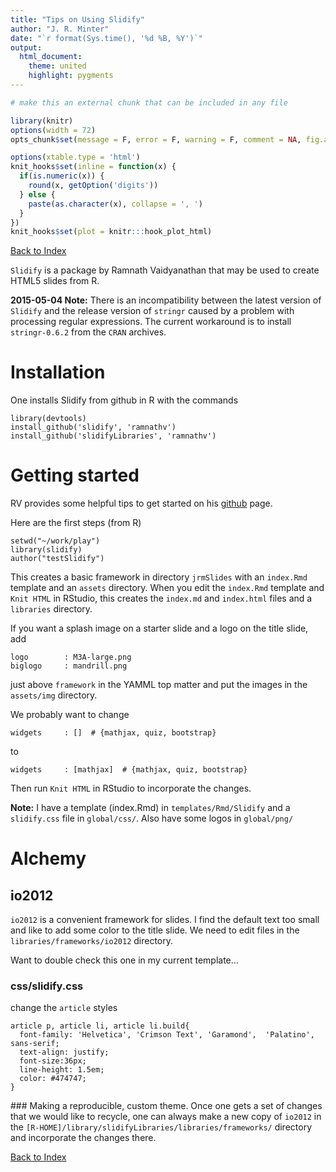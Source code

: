 ```yaml
---
title: "Tips on Using Slidify"
author: "J. R. Minter"
date: "`r format(Sys.time(), '%d %B, %Y')`"
output:
  html_document:
    theme: united
    highlight: pygments
---
```

```r
# make this an external chunk that can be included in any file

library(knitr)
options(width = 72)
opts_chunk$set(message = F, error = F, warning = F, comment = NA, fig.align = 'center', dpi = 100, tidy = F, cache.path = '.cache/', fig.path = 'figure/')

options(xtable.type = 'html')
knit_hooks$set(inline = function(x) {
  if(is.numeric(x)) {
    round(x, getOption('digits'))
  } else {
    paste(as.character(x), collapse = ', ')
  }
})
knit_hooks$set(plot = knitr:::hook_plot_html)
```


[Back to Index](../README.html)

``Slidify`` is a package by Ramnath Vaidyanathan that may be used
to create HTML5 slides from R.


**2015-05-04 Note:** There is an incompatibility between the latest version of `Slidify` and the release version of `stringr` caused by a problem with processing regular expressions. The current workaround is to install `stringr-0.6.2` from the `CRAN` archives.

# Installation
One installs Slidify from github in R with the commands

```
library(devtools)
install_github('slidify', 'ramnathv')
install_github('slidifyLibraries', 'ramnathv')
```
# Getting started
RV provides some helpful tips to get started on his
[github](https://github.com/ramnathv/slidify) page.

Here are the first steps (from R)

```
setwd("~/work/play")
library(slidify)
author("testSlidify")
```

This creates a basic framework in directory ``jrmSlides`` with
an ``index.Rmd`` template and an ``assets`` directory. When you
edit the ``index.Rmd`` template and ``Knit HTML`` in RStudio, this
creates the ``index.md`` and ``index.html`` files and a ``libraries``
directory.

If you want a splash image on a starter slide and a logo on the
title slide, add

```
logo        : M3A-large.png
biglogo     : mandrill.png 
```
just above ``framework`` in the YAMML top matter and put the images
in the ``assets/img`` directory.

We probably want to change
```
widgets     : []  # {mathjax, quiz, bootstrap}
```
to
```
widgets     : [mathjax]  # {mathjax, quiz, bootstrap}
```

Then run ``Knit HTML`` in RStudio
to incorporate the changes.

**Note:** I have a template (index.Rmd) in `templates/Rmd/Slidify` and a `slidify.css` file in `global/css/`. Also have some logos in `global/png/`


# Alchemy
## io2012
``io2012`` is a convenient framework for slides. I find the default
text too small and like to add some color to the title slide. We
need to edit files in the ``libraries/frameworks/io2012`` directory.

Want to double check this one in my current template... 

### css/slidify.css
change the ``article`` styles

```
article p, article li, article li.build{
  font-family: 'Helvetica', 'Crimson Text', 'Garamond',  'Palatino', sans-serif;
  text-align: justify;
  font-size:36px;
  line-height: 1.5em;
  color: #474747;
}
```

 
 ### Making a reproducible, custom theme.
 Once one gets a set of changes that we would like
 to recycle, one can always make a new copy of
 ``io2012`` in the ``[R-HOME]/library/slidifyLibraries/libraries/frameworks/`` directory and incorporate the changes there.


[Back to Index](../README.html)
